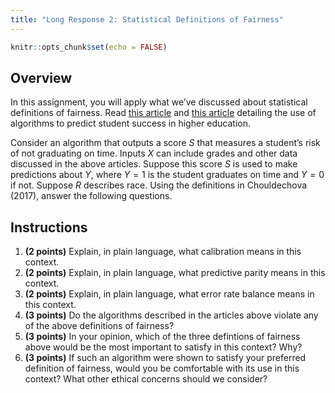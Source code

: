 ```yaml
---
title: "Long Response 2: Statistical Definitions of Fairness"
---
```


```r
knitr::opts_chunk$set(echo = FALSE)
```

## Overview

In this assignment, you will apply what we've discussed about statistical definitions of fairness. Read [this article](https://themarkup.org/news/2021/03/02/major-universities-are-using-race-as-a-high-impact-predictor-of-student-success) and [this article](https://www.apmreports.org/episode/2019/08/06/college-data-tracking-students-graduation) detailing the use of algorithms to predict student success in higher education.

Consider an algorithm that outputs a score $S$ that measures a student's risk of not graduating on time. Inputs $X$ can include grades and other data discussed in the above articles. Suppose this score $S$ is used to make predictions about $Y$, where $Y=1$ is the student graduates on time and $Y=0$ if not. Suppose $R$ describes race. Using the definitions in Chouldechova (2017), answer the following questions.

## Instructions

1. **(2 points)** Explain, in plain language, what calibration means in this context.
2. **(2 points)** Explain, in plain language, what predictive parity means in this context.
3. **(2 points)** Explain, in plain language, what error rate balance means in this context.
4. **(3 points)** Do the algorithms described in the articles above violate any of the above definitions of fairness?
5. **(3 points)** In your opinion, which of the three defintions of fairness above would be the most important to satisfy in this context? Why?
6. **(3 points)** If such an algorithm were shown to satisfy your preferred definition of fairness, would you be comfortable with its use in this context? What other ethical concerns should we consider?